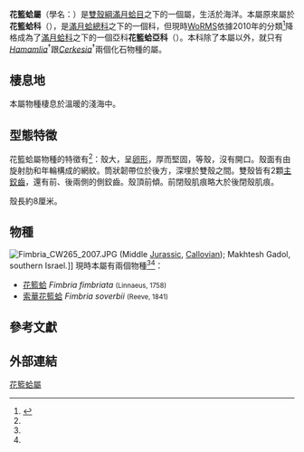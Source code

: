 {{Automatic taxobox
 | image = Fimbria fimbriata (from Reeve, 1873).png
 | image_width = 240px
 | image_caption = ''Fimbria fimbriata''
 | taxon = Fimbria
 | authority = Megerle von Mühlfeld, 1811
 | subdivision_ranks = [[種_(生物)|種]]
 | subdivision =  [[#分類|見內文]]
}}

'''花籃蛤屬'''（學名：''{{lang|la|Fimbria}}''）是[[雙殼綱|雙殼綱]][[滿月蛤目|滿月蛤目]]之下的一個屬，生活於海洋。本屬原來屬於'''花籃蛤科'''（{{lang|la|Fimbriidae}}）{{r|shell}}，是[[滿月蛤總科|滿月蛤總科]]之下的一個科，但現時[[WoRMS|WoRMS]]依據2010年的分類<ref name="Bouchet Rocroi_ 2010">{{cite journal|title=Nomenclator of Bivalve Families with a Classification of Bivalve Families|date=2010-05-01|doi=10.4002/040.052.0201|journal=Malacologia|pages=1–184|volume=52|issue=2|issn=0076-2997|url=http://www.bioone.org/doi/abs/10.4002/040.052.0201|access-date=2018-04-02|author=Philippe Bouchet, Jean-Pierre Rocroi, Rüdiger Bieler, Joseph G. Carter, Eugene V. Coan|archive-date=2020-04-22|archive-url=https://web.archive.org/web/20200422162038/https://bioone.org/journals/malacologia/volume-52/issue-2/040.052.0201/Nomenclator-of-Bivalve-Families-with-a-Classification-of-Bivalve-Families/10.4002/040.052.0201.short|dead-url=no}}</ref>降格成為了[[滿月蛤科|滿月蛤科]]之下的一個亞科'''花籃蛤亞科'''（{{lang|la|Fimbriinae}}）{{r|WoRMS_14627}}。本科除了本屬以外，就只有''[[Hamamlia|Hamamlia]]''<sup>†</sup>跟''[[Cerkesia|Cerkesia]]''<sup>†</sup>兩個化石物種的屬。

==棲息地==
本屬物種棲息於溫暖的淺海中。

==型態特徵==
花籃蛤屬物種的特徵有<ref name="shell" />：殼大，呈[[卵形|卵形]]，厚而堅固，等殼，沒有開口。殼面有由旋射肋和年輪構成的網紋。筒狀韌帶位於後方，深埋於雙殼之間。雙殼皆有2顆[[鉸齒#分類學|主鉸齒]]，還有前、後兩側的側鉸齒。殼頂前傾。前閉殼肌痕略大於後閉殼肌痕。

殼長約8厘米。

==物種==
[[File:Fimbria_CW265_2007.JPG|thumb]] (Middle [[Jurassic|Jurassic]], [[Callovian|Callovian]]); Makhtesh Gadol, southern Israel.]]
現時本屬有兩個物種<ref name="shell" /><ref name="ITIS_566865" />：
* [[花籃蛤|花籃蛤]] ''Fimbria fimbriata'' <small>(Linnaeus, 1758)</small>
* [[索華花籃蛤|索華花籃蛤]] ''Fimbria soverbii'' <small>(Reeve, 1841)</small>

==參考文獻==
{{Reflist |refs=
<ref name="ITIS_566865">{{ITIS|id=566865|taxon=Lucinoidea |authority=J. Fleming, 1828 |date=2010-06-06 }}</ref>
<ref name="shell">{{cite web
 |url=http://shell.sinica.edu.tw/chinese/shellfamily2.php?Family=Fimbriidae
 |title=貝科基本解說：台灣 Fimbriidae 花籃蛤科
 |publisher=臺灣貝類資料庫 |language=zh-hant }}</ref>
<ref name="WoRMS_14627">{{WoRMS |id=14627
 |title=Lucinoidea J. Fleming, 1828
 |last=Gofas |first=Serge
 |date=2010-07-10 |access-date=2017-03-26 }}</ref>
}}

==外部連結==
{{wikispecies-inline|Fimbriidae}} 
{{Taxonbar|from=Q18519754}}

[[Category:花籃蛤屬|]]